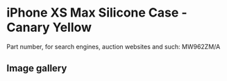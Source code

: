 # iPhone XS Max Silicone Case - Canary Yellow

Part number, for search engines, auction websites and such: MW962ZM/A

## Image gallery

<div style={{ width: "768px" }}>
  <GalleryComponent
    images={[
      {
        original: "/everysource/MW962",
        thumbnail: "/everypreview/MW962",
      },
      {
        original: "/everysource/MW962_AV1_GOLD",
        thumbnail: "/everypreview/MW962_AV1_GOLD",
      },
      {
        original: "/everysource/MW962_AV1_SILVER",
        thumbnail: "/everypreview/MW962_AV1_SILVER",
      },
      {
        original: "/everysource/MW962_AV1_SPACE_GRAY",
        thumbnail: "/everypreview/MW962_AV1_SPACE_GRAY",
      },
      {
        original: "/everysource/MW962_AV2",
        thumbnail: "/everypreview/MW962_AV2",
      }
    ]}
  />
</div>